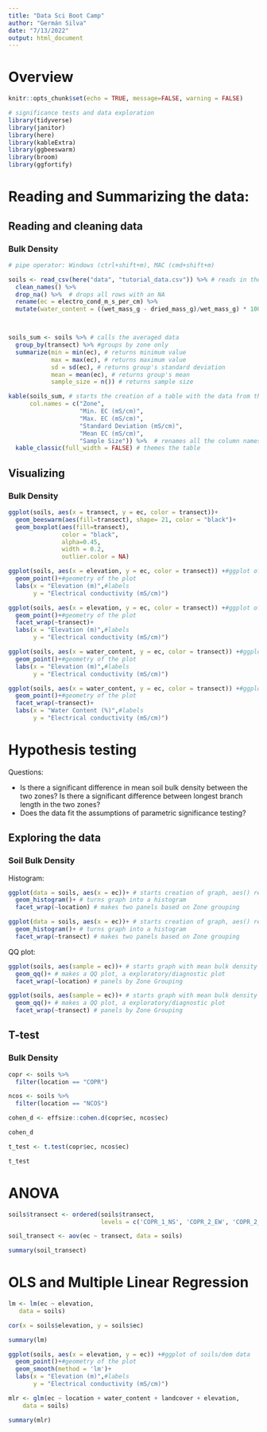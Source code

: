 ```yaml
---
title: "Data Sci Boot Camp"
author: "Germán Silva"
date: "7/13/2022"
output: html_document
---
```


# Overview

```r
knitr::opts_chunk$set(echo = TRUE, message=FALSE, warning = FALSE)

# significance tests and data exploration
library(tidyverse)
library(janitor)
library(here)
library(kableExtra)
library(ggbeeswarm)
library(broom)
library(ggfortify)
```

# Reading and Summarizing the data:

## Reading and cleaning data

### Bulk Density
```r
# pipe operator: Windows (ctrl+shift+m), MAC (cmd+shift+m)

soils <- read_csv(here("data", "tutorial_data.csv")) %>% # reads in the csv so we can work with it in the code
  clean_names() %>% 
  drop_na() %>%  # drops all rows with an NA 
  rename(ec = electro_cond_m_s_per_cm) %>% 
  mutate(water_content = ((wet_mass_g - dried_mass_g)/wet_mass_g) * 100)



soils_sum <- soils %>% # calls the averaged data
  group_by(transect) %>% #groups by zone only
  summarize(min = min(ec), # returns minimum value
            max = max(ec), # returns maximum value
            sd = sd(ec), # returns group's standard deviation
            mean = mean(ec), # returns group's mean
            sample_size = n()) # returns sample size

kable(soils_sum, # starts the creation of a table with the data from the object called
      col.names = c("Zone",
                    "Min. EC (mS/cm)",
                    "Max. EC (mS/cm)",
                    "Standard Deviation (mS/cm)",
                    "Mean EC (mS/cm)",
                    "Sample Size")) %>%  # renames all the column names to professional looking titles
  kable_classic(full_width = FALSE) # themes the table


```


## Visualizing

### Bulk Density
```r
ggplot(soils, aes(x = transect, y = ec, color = transect))+ 
  geom_beeswarm(aes(fill=transect), shape= 21, color = "black")+
  geom_boxplot(aes(fill=transect),
               color = "black",
               alpha=0.45,
               width = 0.2,
               outlier.color = NA)
```


```r
ggplot(soils, aes(x = elevation, y = ec, color = transect)) +#ggplot of soils/dem data
  geom_point()+#geometry of the plot
  labs(x = "Elevation (m)",#labels
       y = "Electrical conductivity (mS/cm)")

ggplot(soils, aes(x = elevation, y = ec, color = transect)) +#ggplot of soils/dem data
  geom_point()+#geometry of the plot
  facet_wrap(~transect)+
  labs(x = "Elevation (m)",#labels
       y = "Electrical conductivity (mS/cm)")
```
```r
ggplot(soils, aes(x = water_content, y = ec, color = transect)) +#ggplot of soils/dem data
  geom_point()+#geometry of the plot
  labs(x = "Elevation (m)",#labels
       y = "Electrical conductivity (mS/cm)")

ggplot(soils, aes(x = water_content, y = ec, color = transect)) +#ggplot of soils/dem data
  geom_point()+#geometry of the plot
  facet_wrap(~transect)+
  labs(x = "Water Content (%)",#labels
       y = "Electrical conductivity (mS/cm)")
```

# Hypothesis testing

Questions:

- Is there a significant difference in mean soil bulk density between the two zones? Is there a significant difference between longest branch length in the two zones?
- Does the data fit the assumptions of parametric significance testing?

## Exploring the data

### Soil Bulk Density

Histogram:
```r
ggplot(data = soils, aes(x = ec))+ # starts creation of graph, aes() refers to aesthetics and decides how things are displayed from the variables
  geom_histogram()+ # turns graph into a histogram
  facet_wrap(~location) # makes two panels based on Zone grouping

ggplot(data = soils, aes(x = ec))+ # starts creation of graph, aes() refers to aesthetics and decides how things are displayed from the variables
  geom_histogram()+ # turns graph into a histogram
  facet_wrap(~transect) # makes two panels based on Zone grouping
```


QQ plot:
```r
ggplot(soils, aes(sample = ec))+ # starts graph with mean bulk density as the sample/graphing data
  geom_qq()+ # makes a QQ plot, a exploratory/diagnostic plot
  facet_wrap(~location) # panels by Zone Grouping

ggplot(soils, aes(sample = ec))+ # starts graph with mean bulk density as the sample/graphing data
  geom_qq()+ # makes a QQ plot, a exploratory/diagnostic plot
  facet_wrap(~transect) # panels by Zone Grouping
```

## T-test

### Bulk Density

```r
copr <- soils %>% 
  filter(location == "COPR")

ncos <- soils %>% 
  filter(location == "NCOS")

cohen_d <- effsize::cohen.d(copr$ec, ncos$ec)

cohen_d

t_test <- t.test(copr$ec, ncos$ec)

t_test
```

# ANOVA

```r
soils$transect <- ordered(soils$transect,
                          levels = c('COPR_1_NS', 'COPR_2_EW', 'COPR_2_NS', 'NCOS_1_NS', 'NCOS_2_EW', 'NCOS_2_NS'))

soil_transect <- aov(ec ~ transect, data = soils)

summary(soil_transect)
```

# OLS and Multiple Linear Regression

```r
lm <- lm(ec ~ elevation,
   data = soils)

cor(x = soils$elevation, y = soils$ec)

summary(lm)

ggplot(soils, aes(x = elevation, y = ec)) +#ggplot of soils/dem data
  geom_point()+#geometry of the plot
  geom_smooth(method = 'lm')+
  labs(x = "Elevation (m)",#labels
       y = "Electrical conductivity (mS/cm)")
```  
  
```r
mlr <- glm(ec ~ location + water_content + landcover + elevation,
    data = soils)

summary(mlr)

```


